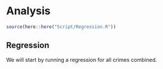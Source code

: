 # Analysis

```r
source(here::here("Script/Regression.R"))
```

## Regression

We will start by running a regression for all crimes combined. 




